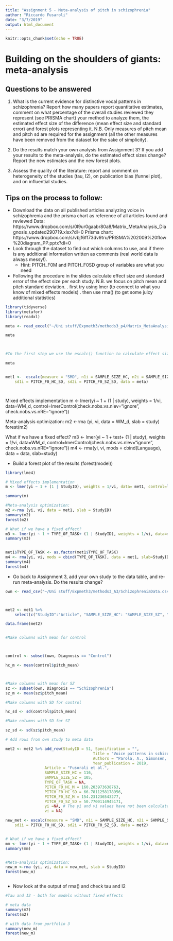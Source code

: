 ```yaml
---
title: "Assignment 5 - Meta-analysis of pitch in schizophrenia"
author: "Riccardo Fusaroli"
date: "3/7/2019"
output: html_document
---
```


```r
knitr::opts_chunk$set(echo = TRUE)
```

# Building on the shoulders of giants: meta-analysis

## Questions to be answered

1. What is the current evidence for distinctive vocal patterns in schizophrenia? Report how many papers report quantitative estimates, comment on what percentage of the overall studies reviewed they represent (see PRISMA chart) your method to analyze them, the estimated effect size of the difference (mean effect size and standard error) and forest plots representing it. N.B. Only measures of pitch mean and pitch sd are required for the assignment (all the other measures have been removed from the dataset for the sake of simplicity). 

2. Do the results match your own analysis from Assignment 3? If you add your results to the meta-analysis, do the estimated effect sizes change? Report the new estimates and the new forest plots.

3. Assess the quality of the literature: report and comment on heterogeneity of the studies (tau, I2), on publication bias (funnel plot), and on influential studies.

## Tips on the process to follow:

- Download the data on all published articles analyzing voice in schizophrenia and the prisma chart as reference of all articles found and reviewed
Data: https://www.dropbox.com/s/0l9ur0gaabr80a8/Matrix_MetaAnalysis_Diagnosis_updated290719.xlsx?dl=0
Prisma chart: https://www.dropbox.com/s/vbjf6ff73dv9tru/PRISMA%202009%20flow%20diagram_PP.pptx?dl=0 
- Look through the dataset to find out which columns to use, and if there is any additional information written as comments (real world data is always messy!).
    * Hint: PITCH_F0M and PITCH_F0SD group of variables are what you need
- Following the procedure in the slides calculate effect size and standard error of the effect size per each study. N.B. we focus on pitch mean and pitch standard deviation.
 . first try using lmer (to connect to what you know of mixed effects models)
 . then use rma() (to get some juicy additional statistics)
 
```r

library(tidyverse)
library(metafor)
library(readxl)

meta <- read_excel("~/Uni stuff/Expmeth3/methods3_p4/Matrix_MetaAnalysis_Diagnosis_updated290719.xlsx" )

meta

 

```


```r
#In the first step we use the escalc() function to calculate effect sizes and their variance.

meta 


met1 <-  escalc(measure = "SMD", n1i = SAMPLE_SIZE_HC, n2i = SAMPLE_SIZE_SZ, m1i = PITCH_F0_HC_M, m2i = PITCH_F0_SZ_M, 
    sd1i = PITCH_F0_HC_SD, sd2i = PITCH_F0_SZ_SD, data = meta)




```

 
Mixed effects implementation
m <- lmer(yi ~ 1 + (1 | study), weights = 1/vi, data=WM_d, control=lmerControl(check.nobs.vs.nlev="ignore", check.nobs.vs.nRE="ignore"))

Meta-analysis optimization:
m2 <-rma (yi, vi, data = WM_d, slab = study)
forest(m2)

What if we have a fixed effect?
m3 <- lmer(yi ~ 1 + test+ (1 | study), weights = 1/vi, data=WM_d, control=lmerControl(check.nobs.vs.nlev="ignore", check.nobs.vs.nRE="ignore"))
m4 <- rma(yi, vi, mods = cbind(Language), data = data, slab=study)

- Build a forest plot of the results (forest(model))

```r
library(lme4)

# Mixed effects implementation 
m <- lmer(yi ~ 1 + (1 | StudyID), weights = 1/vi, data= met1, control=lmerControl(check.nobs.vs.nlev="ignore", check.nobs.vs.nRE="ignore"))

summary(m)

#Meta-analysis optimization: 
m2 <-rma (yi, vi, data = met1, slab = StudyID)
summary(m2)
forest(m2)

# What if we have a fixed effect?
m3 <- lmer(yi ~ 1 + TYPE_OF_TASK+ (1 | StudyID), weights = 1/vi, data=met1, control=lmerControl(check.nobs.vs.nlev="ignore", check.nobs.vs.nRE="ignore"))
summary(m3)


met1$TYPE_OF_TASK <- as.factor(met1$TYPE_OF_TASK)
m4 <- rma(yi, vi, mods = cbind(TYPE_OF_TASK), data = met1, slab=StudyID)
summary(m4)
forest(m4)

```


 
- Go back to Assignment 3, add your own study to the data table, and re-run meta-analysis. Do the results change?
```r
own <- read_csv("~/Uni stuff/Expmeth3/methods3_A3/SchizophreniaData.csv")



met2 <- met1 %>% 
    select(c("StudyID":"Article", "SAMPLE_SIZE_HC": "SAMPLE_SIZE_SZ", "TYPE_OF_TASK", "PITCH_F0_HC_M":"PITCH_F0_SZ_SD", "yi", "vi"))

data.frame(met2)


#Make columns with mean for control



control <- subset(own, Diagnosis == "Control")

hc_m <- mean(control$pitch_mean)



#Make columns with mean for SZ
sz <- subset(own, Diagnosis == "Schizophrenia")
sz_m <- mean(sz$pitch_mean)

#Make columns with SD for control

hc_sd <- sd(control$pitch_mean)

#Make columns with SD for SZ

sz_sd <- sd(sz$pitch_mean)

# Add rows from own study to meta data

met2 <- met2 %>% add_row(StudyID = 51, Specification = "",   
                                      Title = "Voice patterns in schizophrenia: A systematic review and Bayesian meta-analysis",   
                                      Authors = "Parola, A., Simonsen, A., Bliksted, V., & Fusaroli, R.",    
                                      Year_publication = 2019,
                 Article = "Fusorali et al.",
                 SAMPLE_SIZE_HC = 116,
                 SAMPLE_SIZE_SZ = 105,
                 TYPE_OF_TASK = NA,
                 PITCH_F0_HC_M = 160.203973638763,
                 PITCH_F0_HC_SD = 66.7811258178956,
                 PITCH_F0_SZ_M = 154.231236543277,
                 PITCH_F0_SZ_SD = 50.7700114945171,
                 yi =NA, # The yi and vi values have not been calculated yet - just as random number
                 vi = NA)  

new_met <- escalc(measure = "SMD", n1i = SAMPLE_SIZE_HC, n2i = SAMPLE_SIZE_SZ, m1i = PITCH_F0_HC_M, m2i = PITCH_F0_SZ_M, 
    sd1i = PITCH_F0_HC_SD, sd2i = PITCH_F0_SZ_SD, data = met2)


# What if we have a fixed effect?
mm <- lmer(yi ~ 1 + TYPE_OF_TASK+ (1 | StudyID), weights = 1/vi, data=new_met, control=lmerControl(check.nobs.vs.nlev="ignore", check.nobs.vs.nRE="ignore"))
summary(mm)


#Meta-analysis optimization: 
new_m <-rma (yi, vi, data = new_met, slab = StudyID)
forest(new_m)



```


- Now look at the output of rma() and check tau and I2
```r
#Tau and I2 - both for models without fixed effects

# meta data
summary(m2)
forest(m2)

# with data from portfolio 3
summary(new_m)
forest(new_m)


```



